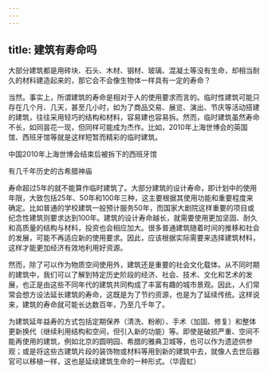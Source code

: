 ```yaml
---
---
---
```

title: 建筑有寿命吗
---




大部分建筑都是用砖块、石头、木材、钢材、玻璃、混凝土等没有生命，却相当耐久的材料建造起来的，那它会不会像生物体一样具有一定的寿命？

当然。事实上，所谓建筑的寿命是相对于人的使用要求而言的。临时性建筑可能只存在几个月、几天，甚至几小时，如为了商品交易、展览、演出、节庆等活动搭建的建筑，往往采用轻巧的结构和材料，容易建也容易拆。然而，临时建筑虽然寿命不长，如同昙花一现，但同样可能成为杰作。比如，2010年上海世博会的英国馆、西班牙馆等就是这样短暂而精彩的临时建筑。

中国2010年上海世博会结束后被拆下的西班牙馆



有几千年历史的古希腊神庙





寿命超过5年的就不能算作临时建筑了。大部分建筑的设计寿命，即计划中的使用年限，大致包括25年、50年和100年三种，这主要根据其使用功能和重要程度来确定。比如普通的学校建筑一般预计服务50年，而国家大剧院这样重要的项目或纪念性建筑则要求达到100年。建筑的设计寿命越长，就需要使用更加坚固、耐久和高质量的结构与材料，投资也会相应加大。很多普通建筑随着时间的推移和社会的发展，可能不再适应新的使用要求。因此，应该根据实际需要来选择建筑材料，这样才能更加经济有效地利用好资源。

然而，除了可以作为物质空间使用外，建筑还是重要的社会文化载体。从不同时期的建筑中，我们可以了解到特定历史阶段的经济、社会、技术、文化和艺术的发展，也正是由这些不同年代的建筑共同构成了丰富有趣的城市景观。因此，人们常常会想方设法延长建筑的寿命，这既是为了节约资源，也是为了延续传统。这样说来，建筑的寿命就可能长达数百年，乃至几千年了。

为建筑延年益寿的方式包括定期保养（清洗、粉刷）、手术（加固、修复）和整体更新换代（继续利用结构和空间，但引入新的功能）等。即使是破损严重、空间不能再使用的建筑，例如北京的圆明园、希腊的雅典卫城等，也可以作为遗迹供参观；或是将这些古建筑片段的装饰物或材料等用到新的建筑中去，就像人去世后器官可以移植一样，这也是延续建筑生命的一种形式。（华霞虹）